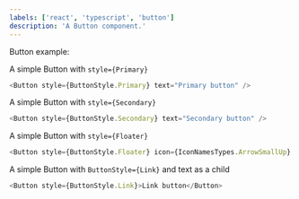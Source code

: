 ```yaml
---
labels: ['react', 'typescript', 'button']
description: 'A Button component.'
---
```



Button example:

A simple Button with `style={Primary}`

```js live
<Button style={ButtonStyle.Primary} text="Primary button" />
```

A simple Button with `style={Secondary}`

```js live
<Button style={ButtonStyle.Secondary} text="Secondary button" />
```

A simple Button with `style={Floater}`

```js live
<Button style={ButtonStyle.Floater} icon={IconNamesTypes.ArrowSmallUp} />
```

A simple Button with `ButtonStyle={Link}` and text as a child

```js live
<Button style={ButtonStyle.Link}>Link button</Button>
```
